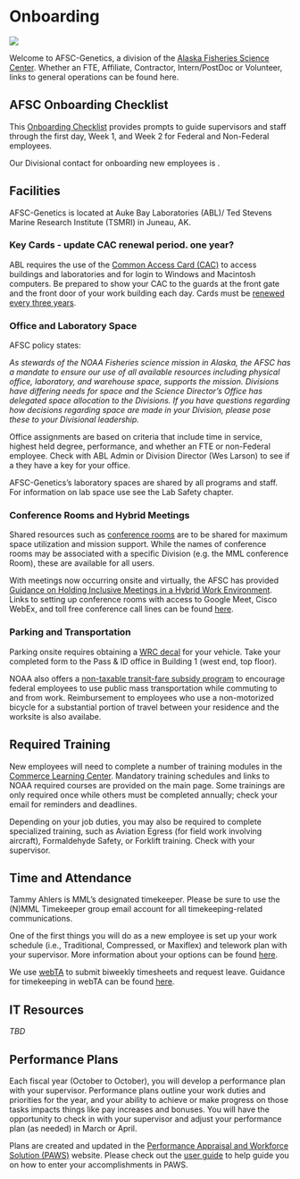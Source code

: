 # Onboarding {#onboarding}

![](img/onboarding.jpg)

Welcome to AFSC-Genetics, a division of the [Alaska Fisheries Science Center](https://www.fisheries.noaa.gov/contact/genetics-program-alaska-fisheries-science-center). Whether an FTE, Affiliate, Contractor, Intern/PostDoc or Volunteer, links to general operations can be found here.  

## AFSC Onboarding Checklist

This [Onboarding Checklist](https://drive.google.com/file/d/1Gxg-tw76NeptYFkya7M6JSyxsy31mmAu/view) provides prompts to guide supervisors and staff through the first day, Week 1, and Week 2 for Federal and Non-Federal employees. 

Our Divisional contact for onboarding new employees is . 

## Facilities

AFSC-Genetics is located at Auke Bay Laboratories (ABL)/ Ted Stevens Marine Research Institute (TSMRI) in Juneau, AK. 

### Key Cards - update CAC renewal period. one year? 

ABL requires the use of the [Common Access Card (CAC)](https://sites.google.com/noaa.gov/myafsc/technology/it-security/common-access-card-cac) to access buildings and laboratories and for login to Windows and Macintosh computers. Be prepared to show your CAC to the guards at the front gate and the front door of your work building each day. Cards must be [renewed every three years](https://sites.google.com/noaa.gov/myafsc/administrative/security/cac-renewal).  

### Office and Laboratory Space

AFSC policy states:

_As stewards of the NOAA Fisheries science mission in Alaska, the AFSC has a mandate to ensure our use of all available resources including physical office, laboratory, and warehouse space, supports the mission. Divisions have differing needs for space and the Science Director's Office has delegated space allocation to the Divisions. If you have questions regarding how decisions regarding space are made in your Division, please pose these to your Divisional leadership._

Office assignments are based on criteria that include time in service, highest held degree, performance, and whether an FTE or non-Federal employee. Check with ABL Admin or Division Director (Wes Larson) to see if a they have a key for your office. 

AFSC-Genetics's laboratory spaces are shared by all programs and staff. For information on lab space use see the Lab Safety chapter.

### Conference Rooms and Hybrid Meetings

Shared resources such as [conference rooms]( https://sites.google.com/noaa.gov/myafsc/reservations/conference-rooms) are to be shared for maximum space utilization and mission support. While the names of conference rooms may be associated with a specific Division (e.g. the MML conference Room), these are available for all users. 

With meetings now occurring onsite and virtually, the AFSC has provided [Guidance on Holding Inclusive Meetings in a Hybrid Work Environment](https://docs.google.com/document/d/1K8mBHH6JOdKC4aT0L4jHmTJot9n4fnW9_L9kwdclCkQ/edit). Links to setting up conference rooms with access to Google Meet, Cisco WebEx, and toll free conference call lines can be found [here](https://sites.google.com/noaa.gov/myafsc/reservations/afsc-conference-rooms-built-around-google-meet-kits).

### Parking and Transportation 

Parking onsite requires obtaining a [WRC decal](https://www.wrc.noaa.gov/forms/WRC%20Parking%20Decal%20v2008a.pdf) for your vehicle. Take your completed form to the Pass & ID office in Building 1 (west end, top floor). 

NOAA also offers a [non-taxable transit-fare subsidy program](https://sites.google.com/noaa.gov/cao/about-ocao/logistics-operations-division/noaa-transit-subsidy-program) to encourage federal employees to use public mass transportation while commuting to and from work. Reimbursement to employees who use a non-motorized bicycle for a substantial portion of travel between your residence and the worksite is also availabe.    

## Required Training

New employees will need to complete a number of training modules in the [Commerce Learning Center](https://doc.csod.com/client/doc/default.aspx). Mandatory training schedules and links to NOAA required courses are provided on the main page. Some trainings are only required once while others must be completed annually; check your email for reminders and deadlines. 

Depending on your job duties, you may also be required to complete specialized training, such as Aviation Egress (for field work involving aircraft), Formaldehyde Safety, or Forklift training. Check with your supervisor.

## Time and Attendance

Tammy Ahlers is MML's designated timekeeper. Please be sure to use the (N)MML Timekeeper group email account for all timekeeping-related communications. 

One of the first things you will do as a new employee is set up your work schedule (i.e., Traditional, Compressed, or Maxiflex) and telework plan with your supervisor. More information about your options can be found [here](https://sites.google.com/noaa.gov/myafsc/administrative/time-and-attendance).

We use [webTA](https://docwebta.eas.commerce.gov/webta/) to submit biweekly timesheets and request leave. Guidance for timekeeping in webTA can be found [here](https://docs.google.com/document/d/1cLZ6i_k2qjqKGW-Aq0ctx8InpR-h-jSm/edit). 

## IT Resources

*TBD*

## Performance Plans

Each fiscal year (October to October), you will develop a performance plan with your supervisor. Performance plans outline your work duties and priorities for the year, and your ability to achieve or make progress on those tasks impacts things like pay increases and bonuses. You will have the opportunity to check in with your supervisor and adjust your performance plan (as needed) in March or April. 

Plans are created and updated in the [Performance Appraisal and Workforce Solution (PAWS)]( https://sites.google.com/noaa.gov/myafsc/administrative/workforce-management) website. Please check out the [user guide](https://docs.google.com/document/d/1rXX3En7JAa9btXmYjZDvdR1WvsbWugvgWMtdb0K691k/edit#heading=h.b8y4yfr6nrrf) to help guide you on how to enter your accomplishments in PAWS. 
